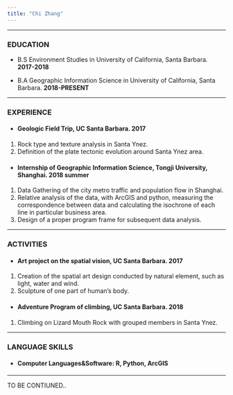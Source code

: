 ```yaml
---
title: "Chi Zhang"
---
```



---

### EDUCATION
* B.S Environment Studies in University of California, Santa Barbara. **2017-2018**

* B.A Geographic Information Science in University of California, Santa Barbara. **2018-PRESENT**

---

### EXPERIENCE

* ####	Geologic Field Trip, UC Santa Barbara. **2017** 
1. Rock type and texture analysis in Santa Ynez.
2. Definition of the plate tectonic evolution around Santa Ynez area.
* ####	Internship of Geographic Information Science, Tongji University, Shanghai. **2018 summer**
1. Data Gathering of the city metro traffic and population flow in Shanghai.
2. Relative analysis of the data, with ArcGIS and python, measuring the correspondence between data and calculating the isochrone   of each line in particular business area.
3. Design of a proper program frame for subsequent data analysis. 

---

### ACTIVITIES

* ####	Art project on the spatial vision, UC Santa Barbara. **2017**
1. Creation of the spatial art design conducted by natural element, such as light, water and wind.
2. Sculpture of one part of human’s body.
* ####	Adventure Program of climbing, UC Santa Barbara. **2018**
1. Climbing on Lizard Mouth Rock with grouped members in Santa Ynez.

---

### LANGUAGE SKILLS

* #### Computer Languages&Software: R, Python, ArcGIS

---

TO BE CONTIUNED..
